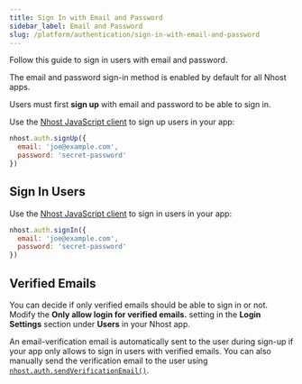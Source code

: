 ```yaml
---
title: Sign In with Email and Password
sidebar_label: Email and Password
slug: /platform/authentication/sign-in-with-email-and-password
---
```


Follow this guide to sign in users with email and password.

The email and password sign-in method is enabled by default for all Nhost apps.

Users must first **sign up** with email and password to be able to sign in.

Use the [Nhost JavaScript client](/reference/javascript) to sign up users in your app:

```js
nhost.auth.signUp({
  email: 'joe@example.com',
  password: 'secret-password'
})
```

## Sign In Users

Use the [Nhost JavaScript client](/reference/javascript) to sign in users in your app:

```js
nhost.auth.signIn({
  email: 'joe@example.com',
  password: 'secret-password'
})
```

## Verified Emails

You can decide if only verified emails should be able to sign in or not. Modify the **Only allow login for verified emails.** setting in the **Login Settings** section under **Users** in your Nhost app.

An email-verification email is automatically sent to the user during sign-up if your app only allows to sign in users with verified emails. You can also manually send the verification email to the user using [`nhost.auth.sendVerificationEmail()`](/reference/javascript/auth/send-verification-email).
